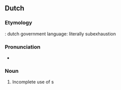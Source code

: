 ==Dutch==

===Etymology===
{{prefix|onder|uitputting|lang=nl}}: dutch government language: literally subexhaustion

===Pronunciation===
* {{hyphenation|on|der|uit|put|ting|lang=nl}}

===Noun===
{{nl-noun|f|-en|onderuitputtinkje}}

# Incomplete use of {{l|en|budgeted}} {{l|en|fund}}s